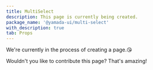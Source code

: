 ```yaml
---
title: MultiSelect
description: This page is currently being created.
package_name: '@yamada-ui/multi-select'
with_description: true
tab: Props
---
```


We're currently in the process of creating a page.😘

Wouldn't you like to contribute this page? That's amazing!
